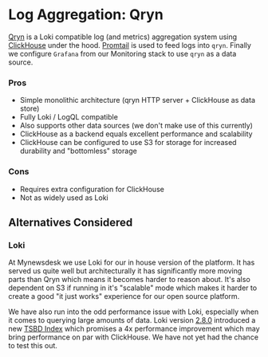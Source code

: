 # Log Aggregation: Qryn

[Qryn](https://qryn.metrico.in/) is a Loki compatible log (and metrics) aggregation system using [ClickHouse](https://clickhouse.com/) under the hood. [Promtail](https://grafana.com/docs/loki/latest/clients/promtail) is used to feed logs into `qryn`. Finally we configure `Grafana` from our Monitoring stack to use `qryn` as a data source.

### Pros

- Simple monolithic architecture (qryn HTTP server + ClickHouse as data store)
- Fully Loki / LogQL compatible
- Also supports other data sources (we don't make use of this currently)
- ClickHouse as a backend equals excellent performance and scalability
- ClickHouse can be configured to use S3 for storage for increased durability and "bottomless" storage

### Cons

- Requires extra configuration for ClickHouse
- Not as widely used as Loki

## Alternatives Considered

### Loki

At Mynewsdesk we use Loki for our in house version of the platform. It has served us quite well but architecturally it has significantly more moving parts than Qryn which means it becomes harder to reason about. It's also dependent on S3 if running in it's "scalable" mode which makes it harder to create a good "it just works" experience for our open source platform.

We have also run into the odd performance issue with Loki, especially when it comes to querying large amounts of data. Loki version [2.8.0](https://github.com/grafana/loki/releases/tag/v2.8.0) introduced a new [TSBD Index](https://lokidex.com/posts/tsdb/) which promises a 4x performance improvement which may bring performance on par with ClickHouse. We have not yet had the chance to test this out.
